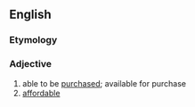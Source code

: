==English==

===Etymology===
{{suffix|en|purchase|able}}

===Adjective===
{{en-adj}}

# able to be [[purchase]]d; available for purchase
# [[affordable]]
